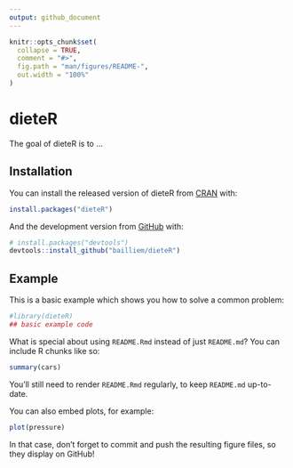 ```yaml
---
output: github_document
---
```


<!-- README.md is generated from README.Rmd. Please edit that file -->

```r
knitr::opts_chunk$set(
  collapse = TRUE,
  comment = "#>",
  fig.path = "man/figures/README-",
  out.width = "100%"
)
```

# dieteR

<!-- badges: start -->
<!-- badges: end -->

The goal of dieteR is to ...

## Installation

You can install the released version of dieteR from [CRAN](https://CRAN.R-project.org) with:

``` r
install.packages("dieteR")
```

And the development version from [GitHub](https://github.com/) with:

``` r
# install.packages("devtools")
devtools::install_github("bailliem/dieteR")
```
## Example

This is a basic example which shows you how to solve a common problem:

```r
#library(dieteR)
## basic example code
```

What is special about using `README.Rmd` instead of just `README.md`? You can include R chunks like so:

```r
summary(cars)
```

You'll still need to render `README.Rmd` regularly, to keep `README.md` up-to-date.

You can also embed plots, for example:

```r
plot(pressure)
```

In that case, don't forget to commit and push the resulting figure files, so they display on GitHub!
